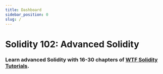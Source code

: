 ```yaml
---
title: Dashboard
sidebar_position: 0
slug: /
---
```



# Solidity 102: Advanced Solidity

### Learn advanced Solidity with 16-30 chapters of [WTF Solidity Tutorials](https://github.com/AmazingAng/WTF-Solidity).

<DashboardProcessTip />
<DashboardQuiz meta={require('./meta.json')} />

<PageMetadata
  title="Solidity Intro"
  description="Learn advanced Solidity with WTF Solidity Tutorials"
  image="https://gateway.pinata.cloud/ipfs/QmYDJ1c9WuqCsEPZDGo8huyCPPkYjd1WoqDvBhSbNsgtJ2/102.png"
/>